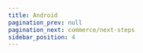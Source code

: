 ```yaml
---
title: Android
pagination_prev: null
pagination_next: commerce/next-steps
sidebar_position: 4
---
```



<Quickstart product="Live Video" />

<head>
  <title>Android Guide</title>
  <meta
    name="description"
    content="Learn how to set up the Voice Conference client on Android with Dyte. Follow our guide for effective Android client setup."
  />
</head>
